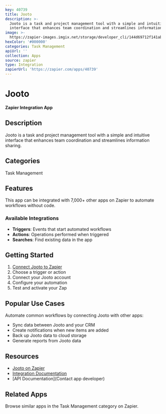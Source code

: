 ```yaml
---
key: 40739
title: Jooto
description: >-
  Jooto is a task and project management tool with a simple and intuitive
  interface that enhances team coordination and streamlines information sharing.
image: >-
  https://zapier-images.imgix.net/storage/developer_cli/144d69712f141ab73b41b88423895897.png?auto=format%2Ccompress&ixlib=python-3.0.0&q=50
hexColor: '#000000'
categories: Task Management
apiUrl: ''
collection: Apps
source: zapier
type: Integration
zapierUrl: 'https://zapier.com/apps/40739'
---
```

# Jooto

**Zapier Integration App**

## Description

Jooto is a task and project management tool with a simple and intuitive interface that enhances team coordination and streamlines information sharing.

## Categories

Task Management

## Features

This app can be integrated with 7,000+ other apps on Zapier to automate workflows without code.

### Available Integrations

- **Triggers**: Events that start automated workflows
- **Actions**: Operations performed when triggered
- **Searches**: Find existing data in the app

## Getting Started

1. [Connect Jooto to Zapier](https://zapier.com/apps/40739)
2. Choose a trigger or action
3. Connect your Jooto account
4. Configure your automation
5. Test and activate your Zap

## Popular Use Cases

Automate common workflows by connecting Jooto with other apps:

- Sync data between Jooto and your CRM
- Create notifications when new items are added
- Back up Jooto data to cloud storage
- Generate reports from Jooto data

## Resources

- [Jooto on Zapier](https://zapier.com/apps/40739)
- [Integration Documentation](https://zapier.com/apps/40739/integrations)
- [API Documentation](Contact app developer)

## Related Apps

Browse similar apps in the Task Management category on Zapier.
